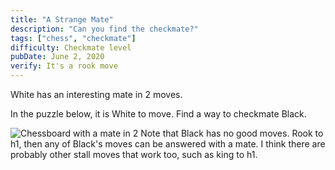 ```yaml
---
title: "A Strange Mate"
description: "Can you find the checkmate?"
tags: ["chess", "checkmate"]
difficulty: Checkmate level
pubDate: June 2, 2020
verify: It's a rook move
---
```


White has an interesting mate in 2 moves.

In the puzzle below, it is White to move. Find a way to checkmate Black.

<img src="/images/chess_mate_in_2.png" alt="Chessboard with a mate in 2"/>

<Hint>
Note that Black has no good moves.
</Hint>

<Solution>
Rook to h1, then any of Black's moves can be answered with a mate.
I think there are probably other stall moves that work too, such as king to h1.
</Solution>